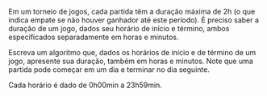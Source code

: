 <!-- Área de possível triângulo a partir dos lados -->
::: {#exr-0062}
Em um torneio de jogos, cada partida têm a duração máxima de 2h (o que indica empate se não houver ganhador até este período). É preciso saber a duração de um jogo, dados seu horário de início e término, ambos especificados separadamente em horas e minutos.

Escreva um algoritmo que, dados os horários de início e de término de um jogo, apresente sua duração, também em horas e minutos. Note que uma partida pode começar em um dia e terminar no dia seguinte.

Cada horário é dado de 0h00min a 23h59min.
:::